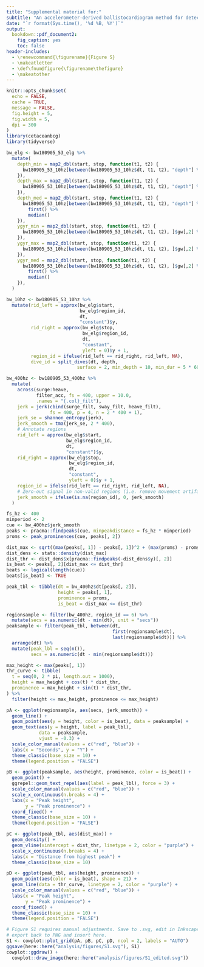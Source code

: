 ```yaml
---
title: "Supplemental material for:"
subtitle: "An accelerometer-derived ballistocardiogram method for detecting heartrates in free-ranging marine mammals"
date: "`r format(Sys.time(), '%d %B, %Y')`"
output:
  bookdown::pdf_document2:
    fig_caption: yes
    toc: false
header-includes:
  - \renewcommand{\figurename}{Figure S}
  - \makeatletter
  - \def\fnum@figure{\figurename\thefigure}
  - \makeatother
---
```


```r
knitr::opts_chunk$set(
  echo = FALSE,
  cache = TRUE,
  message = FALSE,
  fig.height = 5,
  fig.width = 5,
  dpi = 300
)
library(cetaceanbcg)
library(tidyverse)
```

```r
bw_elg <- bw180905_53_elg %>% 
  mutate(
    depth_min = map2_dbl(start, stop, function(t1, t2) {
      bw180905_53_10hz[between(bw180905_53_10hz$dt, t1, t2), "depth"] %>% min()
    }),
    depth_max = map2_dbl(start, stop, function(t1, t2) {
      bw180905_53_10hz[between(bw180905_53_10hz$dt, t1, t2), "depth"] %>% max()
    }),
    depth_med = map2_dbl(start, stop, function(t1, t2) {
      bw180905_53_10hz[between(bw180905_53_10hz$dt, t1, t2), "depth"] %>% 
        first() %>% 
        median()
    }),
    ygyr_min = map2_dbl(start, stop, function(t1, t2) {
      bw180905_53_10hz[between(bw180905_53_10hz$dt, t1, t2), ]$gw[,2] %>% min()
    }),
    ygyr_max = map2_dbl(start, stop, function(t1, t2) {
      bw180905_53_10hz[between(bw180905_53_10hz$dt, t1, t2), ]$gw[,2] %>% max()
    }),
    ygyr_med = map2_dbl(start, stop, function(t1, t2) {
      bw180905_53_10hz[between(bw180905_53_10hz$dt, t1, t2), ]$gw[,2] %>% 
        first() %>% 
        median()
    }),
  )

bw_10hz <- bw180905_53_10hz %>% 
  mutate(rid_left = approx(bw_elg$start, 
                           bw_elg$region_id, 
                           dt, 
                           "constant")$y,
         rid_right = approx(bw_elg$stop, 
                            bw_elg$region_id, 
                            dt, 
                            "constant", 
                            yleft = 0)$y + 1,
         region_id = ifelse(rid_left == rid_right, rid_left, NA),
         dive_id = split_dives(dt, depth,
                          surface = 2, min_depth = 10, min_dur = 5 * 60))

bw_400hz <- bw180905_53_400hz %>%
  mutate(
    across(surge:heave, 
           filter_acc, fs = 400, upper = 10.0, 
           .names = "{.col}_filt"),
    jerk = jerk(cbind(surge_filt, sway_filt, heave_filt), 
                fs = 400, p = 4, n = 2 * 400 + 1),
    jerk_se = shannon_entropy(jerk),
    jerk_smooth = tma(jerk_se, 2 * 400),
    # Annotate regions
    rid_left = approx(bw_elg$start, 
                      bw_elg$region_id, 
                      dt, 
                      "constant")$y,
    rid_right = approx(bw_elg$stop, 
                       bw_elg$region_id, 
                       dt, 
                       "constant", 
                       yleft = 0)$y + 1,
    region_id = ifelse(rid_left == rid_right, rid_left, NA),
    # Zero-out signal in non-valid regions (i.e. remove movement artifacts)
    jerk_smooth = ifelse(is.na(region_id), 0, jerk_smooth)
  )
```

<!--
ABD: Use color instead of open/close
C: Axis tick label clipping
D: open and close doesn't work because of overplotting
-->
```r
fs_hz <- 400
minperiod <- 2
cue <- bw_400hz$jerk_smooth
peaks <- pracma::findpeaks(cue, minpeakdistance = fs_hz * minperiod)
proms <- peak_prominences(cue, peaks[, 2])

dist_max <- sqrt((max(peaks[, 1]) - peaks[, 1])^2 + (max(proms) - proms)^2)
dist_dens <- stats::density(dist_max)
dist_thr <- dist_dens$x[pracma::findpeaks(-dist_dens$y)[, 2]]
is_beat <- peaks[, 2][dist_max <= dist_thr]
beats <- logical(length(cue))
beats[is_beat] <- TRUE

peak_tbl <- tibble(dt = bw_400hz$dt[peaks[, 2]],
                   height = peaks[, 1],
                   prominence = proms,
                   is_beat = dist_max <= dist_thr)

regionsample <- filter(bw_400hz, region_id == 6) %>% 
  mutate(secs = as.numeric(dt - min(dt), unit = "secs"))
peaksample <- filter(peak_tbl, between(dt, 
                                       first(regionsample$dt), 
                                       last(regionsample$dt))) %>% 
  arrange(dt) %>% 
  mutate(peak_lbl = seq(n()),
         secs = as.numeric(dt - min(regionsample$dt)))

max_height <- max(peaks[, 1])
thr_curve <- tibble(
  t = seq(0, 2 * pi, length.out = 1000),
  height = max_height + cos(t) * dist_thr,
  prominence = max_height + sin(t) * dist_thr,
) %>% 
  filter(height <= max_height, prominence <= max_height)

pA <- ggplot(regionsample, aes(secs, jerk_smooth)) +
  geom_line() +
  geom_point(aes(y = height, color = is_beat), data = peaksample) +
  geom_text(aes(y = height, label = peak_lbl), 
            data = peaksample, 
            vjust = -0.3) +
  scale_color_manual(values = c("red", "blue")) +
  labs(x = "Seconds", y = "Y") +
  theme_classic(base_size = 10) +
  theme(legend.position = "FALSE")

pB <- ggplot(peaksample, aes(height, prominence, color = is_beat)) +
  geom_point() +
  ggrepel::geom_text_repel(aes(label = peak_lbl), force = 3) +
  scale_color_manual(values = c("red", "blue")) +
  scale_x_continuous(n.breaks = 4) +
  labs(x = "Peak height",
       y = "Peak prominence") +
  coord_fixed() +
  theme_classic(base_size = 10) +
  theme(legend.position = "FALSE")

pC <- ggplot(peak_tbl, aes(dist_max)) +
  geom_density() +
  geom_vline(xintercept = dist_thr, linetype = 2, color = "purple") +
  scale_x_continuous(n.breaks = 4) +
  labs(x = "Distance from highest peak") +
  theme_classic(base_size = 10)

pD <- ggplot(peak_tbl, aes(height, prominence)) +
  geom_point(aes(color = is_beat), shape = 21) +
  geom_line(data = thr_curve, linetype = 2, color = "purple") +
  scale_color_manual(values = c("red", "blue")) +
  labs(x = "Peak height",
       y = "Peak prominence") +
  coord_fixed() +
  theme_classic(base_size = 10) +
  theme(legend.position = "FALSE")

# Figure S1 requires manual adjustments. Save to .svg, edit in Inkscape, then
# export back to PNG and insert here.
S1 <- cowplot::plot_grid(pA, pB, pC, pD, ncol = 2, labels = "AUTO")
ggsave(here::here("analysis/figures/S1.svg"), S1)
cowplot::ggdraw() +
  cowplot::draw_image(here::here("analysis/figures/S1_edited.svg"))
```
